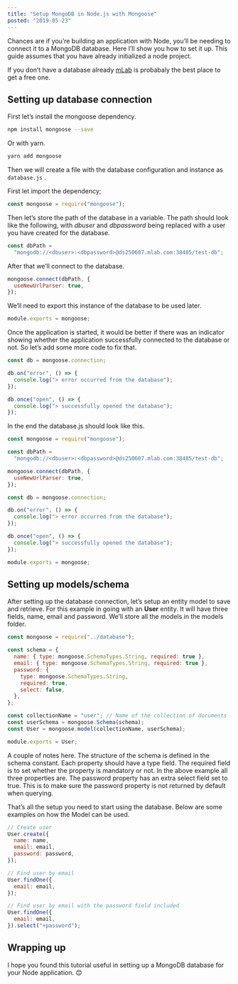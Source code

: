 ```yaml
---
title: "Setup MongoDB in Node.js with Mongoose"
posted: "2019-05-23"
---
```


Chances are if you’re building an application with Node, you’ll be needing to connect it to a MongoDB database. Here I’ll show you how to set it up. This guide assumes that you have already initialized a node project.

If you don’t have a database already [mLab](https://mlab.com/) is probabaly the best place to get a free one.

## Setting up database connection

First let’s install the mongoose dependency.

```bash
npm install mongoose --save
```

Or with yarn.

```bash
yarn add mongoose
```

Then we will create a file with the database configuration and instance as `database.js` .

First let import the dependency;

```javascript title="database.js"
const mongoose = require("mongoose");
```

Then let’s store the path of the database in a variable. The path should look like the following, with _dbuser_ and _dbpassword_ being replaced with a user you have created for the database.

```javascript title="database.js"
const dbPath =
  "mongodb://<dbuser>:<dbpassword>@ds250607.mlab.com:38485/test-db";
```

After that we’ll connect to the database.

```javascript database.js
mongoose.connect(dbPath, {
  useNewUrlParser: true,
});
```

We’ll need to export this instance of the database to be used later.

```javascript title="database.js"
module.exports = mongoose;
```

Once the application is started, it would be better if there was an indicator showing whether the application successfully connected to the database or not. So let’s add some more code to fix that.

```javascript title="database.js"
const db = mongoose.connection;

db.on("error", () => {
  console.log("> error occurred from the database");
});

db.once("open", () => {
  console.log("> successfully opened the database");
});
```

In the end the database.js should look like this.

```javascript title="database.js"
const mongoose = require("mongoose");

const dbPath =
  "mongodb://<dbuser>:<dbpassword>@ds250607.mlab.com:38485/test-db";

mongoose.connect(dbPath, {
  useNewUrlParser: true,
});

const db = mongoose.connection;

db.on("error", () => {
  console.log("> error occurred from the database");
});

db.once("open", () => {
  console.log("> successfully opened the database");
});

module.exports = mongoose;
```

## Setting up models/schema

After setting up the database connection, let’s setup an entity model to save and retrieve. For this example in going with an **User** entity. It will have three fields, name, email and password. We’ll store all the models in the models folder.

```javascript title="models/userModel.js"
const mongoose = require("../database");

const schema = {
  name: { type: mongoose.SchemaTypes.String, required: true },
  email: { type: mongoose.SchemaTypes.String, required: true },
  password: {
    type: mongoose.SchemaTypes.String,
    required: true,
    select: false,
  },
};

const collectionName = "user"; // Name of the collection of documents
const userSchema = mongoose.Schema(schema);
const User = mongoose.model(collectionName, userSchema);

module.exports = User;
```

A couple of notes here. The structure of the schema is defined in the schema constant. Each property should have a type field. The required field is to set whether the property is mandatory or not. In the above example all three properties are. The password property has an extra select field set to true. This is to make sure the password property is not returned by default when querying.

That’s all the setup you need to start using the database. Below are some examples on how the Model can be used.

```javascript
// Create user
User.create({
  name: name,
  email: email,
  password: password,
});

// Find user by email
User.findOne({
  email: email,
});

// Find user by email with the password field included
User.findOne({
  email: email,
}).select("+password");
```

## Wrapping up

I hope you found this tutorial useful in setting up a MongoDB database for your Node application. 😊
